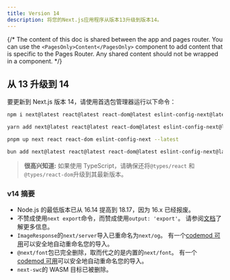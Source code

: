 ```yaml
---
title: Version 14
description: 将您的Next.js应用程序从版本13升级到版本14。
---
```


{/* The content of this doc is shared between the app and pages router. You can use the `<PagesOnly>Content</PagesOnly>` component to add content that is specific to the Pages Router. Any shared content should not be wrapped in a component. */}

## 从 13 升级到 14

要更新到 Next.js 版本 14，请使用首选包管理器运行以下命令：

```bash filename="Terminal"
npm i next@latest react@latest react-dom@latest eslint-config-next@latest
```

```bash filename="Terminal"
yarn add next@latest react@latest react-dom@latest eslint-config-next@latest
```

```bash filename="Terminal"
pnpm up next react react-dom eslint-config-next --latest
```

```bash filename="Terminal"
bun add next@latest react@latest react-dom@latest eslint-config-next@latest
```

> **很高兴知道:** 如果使用 TypeScript，请确保还将`@types/react` 和 `@types/react-dom`升级到其最新版本。

### v14 摘要

- Node.js 的最低版本已从 16.14 提高到 18.17，因为 16.x 已经报废。
- 不赞成使用`next export`命令，而赞成使用`output: 'export'`。 请参阅[文档](https://nextjs.org/docs/app/building-your-application/deploying/static-exports)了解更多信息。
- `ImageResponse`的`next/server`导入已重命名为`next/og`。 有一个[codemod 可用](/docs/app/building-your-application/upgrading/codemods#next-og-import)可以安全地自动重命名您的导入。
- `@next/font`包已完全删除，取而代之的是内置的`next/font`。 有一个[codemod 可用](/docs/app/building-your-application/upgrading/codemods#built-in-next-font)可以安全地自动重命名您的导入。
- `next-swc`的 WASM 目标已被删除。
